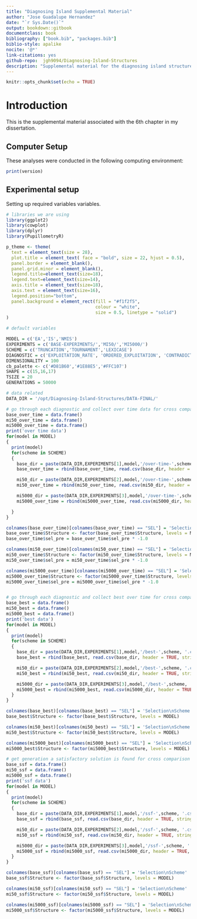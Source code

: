 ---
title: "Diagnosing Island Supplemental Material"
author: "Jose Guadalupe Hernandez"
date: "`r Sys.Date()`"
output: bookdown::gitbook
documentclass: book
bibliography: ["book.bib", "packages.bib"]
biblio-style: apalike
nocite: '@*'
link-citations: yes
github-repo:  jgh9094/Diagnosing-Island-Structures
description: "Supplemental material for the diagnosing island structures with diagnostics."
---

```{r idx-init, include=FALSE}
knitr::opts_chunk$set(echo = TRUE)
```

# Introduction

This is the supplemental material associated with the 6th chapter in my dissertation.

## Computer Setup

These analyses were conducted in the following computing environment:

```{r com-ver}
print(version)
```

## Experimental setup

Setting up required variables variables.

```{r data-setup}
# libraries we are using
library(ggplot2)
library(cowplot)
library(dplyr)
library(PupillometryR)

p_theme <- theme(
  text = element_text(size = 28),
  plot.title = element_text( face = "bold", size = 22, hjust = 0.5),
  panel.border = element_blank(),
  panel.grid.minor = element_blank(),
  legend.title=element_text(size=18),
  legend.text=element_text(size=14),
  axis.title = element_text(size=18),
  axis.text = element_text(size=16),
  legend.position="bottom",
  panel.background = element_rect(fill = "#f1f2f5",
                                  colour = "white",
                                  size = 0.5, linetype = "solid")
)

# default variables

MODEL = c('EA','IS','NMIS')
EXPERIMENTS = c('BASE-EXPERIMENTS/','MI50/','MI5000/')
SCHEME = c('TRUNCATION','TOURNAMENT','LEXICASE')
DIAGNOSTIC = c('EXPLOITATION_RATE', 'ORDERED_EXPLOITATION', 'CONTRADICTORY_OBJECTIVES', 'MULTIPATH_EXPLORATION')
DIMENSIONALITY = 100
cb_palette <- c('#D81B60','#1E88E5','#FFC107')
SHAPE = c(15,16,17)
TSIZE = 20
GENERATIONS = 50000

# data related
DATA_DIR = '/opt/Diagnosing-Island-Structures/DATA-FINAL/'

# go through each diagnostic and collect over time data for cross comparison (cc)
base_over_time = data.frame()
mi50_over_time = data.frame()
mi5000_over_time = data.frame()
print('over time data')
for(model in MODEL)
{
  print(model)
  for(scheme in SCHEME)
  {
    base_dir = paste(DATA_DIR,EXPERIMENTS[1],model,'/over-time-',scheme, '.csv', sep = "", collapse = NULL)
    base_over_time = rbind(base_over_time, read.csv(base_dir, header = TRUE, stringsAsFactors = FALSE))

    mi50_dir = paste(DATA_DIR,EXPERIMENTS[2],model,'/over-time-',scheme, '.csv', sep = "", collapse = NULL)
    mi50_over_time = rbind(mi50_over_time, read.csv(mi50_dir, header = TRUE, stringsAsFactors = FALSE))

    mi5000_dir = paste(DATA_DIR,EXPERIMENTS[3],model,'/over-time-',scheme, '.csv', sep = "", collapse = NULL)
    mi5000_over_time = rbind(mi5000_over_time, read.csv(mi5000_dir, header = TRUE, stringsAsFactors = FALSE))

  }
}

colnames(base_over_time)[colnames(base_over_time) == "SEL"] = 'Selection\nScheme'
base_over_time$Structure <- factor(base_over_time$Structure, levels = MODEL)
base_over_time$sel_pre = base_over_time$sel_pre * -1.0

colnames(mi50_over_time)[colnames(mi50_over_time) == "SEL"] = 'Selection\nScheme'
mi50_over_time$Structure <- factor(mi50_over_time$Structure, levels = MODEL)
mi50_over_time$sel_pre = mi50_over_time$sel_pre * -1.0

colnames(mi5000_over_time)[colnames(mi5000_over_time) == "SEL"] = 'Selection\nScheme'
mi5000_over_time$Structure <- factor(mi5000_over_time$Structure, levels = MODEL)
mi5000_over_time$sel_pre = mi5000_over_time$sel_pre * -1.0


# go through each diagnostic and collect best over time for cross comparison (cc)
base_best = data.frame()
mi50_best = data.frame()
mi5000_best = data.frame()
print('best data')
for(model in MODEL)
{
  print(model)
  for(scheme in SCHEME)
  {
    base_dir = paste(DATA_DIR,EXPERIMENTS[1],model,'/best-',scheme, '.csv', sep = "", collapse = NULL)
    base_best = rbind(base_best, read.csv(base_dir, header = TRUE, stringsAsFactors = FALSE))

    mi50_dir = paste(DATA_DIR,EXPERIMENTS[2],model,'/best-',scheme, '.csv', sep = "", collapse = NULL)
    mi50_best = rbind(mi50_best, read.csv(mi50_dir, header = TRUE, stringsAsFactors = FALSE))

    mi5000_dir = paste(DATA_DIR,EXPERIMENTS[3],model,'/best-',scheme, '.csv', sep = "", collapse = NULL)
    mi5000_best = rbind(mi5000_best, read.csv(mi5000_dir, header = TRUE, stringsAsFactors = FALSE))
  }
}

colnames(base_best)[colnames(base_best) == "SEL"] = 'Selection\nScheme'
base_best$Structure <- factor(base_best$Structure, levels = MODEL)

colnames(mi50_best)[colnames(mi50_best) == "SEL"] = 'Selection\nScheme'
mi50_best$Structure <- factor(mi50_best$Structure, levels = MODEL)

colnames(mi5000_best)[colnames(mi5000_best) == "SEL"] = 'Selection\nScheme'
mi5000_best$Structure <- factor(mi5000_best$Structure, levels = MODEL)

# get generation a satisfactory solution is found for cross comparison (cc)
base_ssf = data.frame()
mi50_ssf = data.frame()
mi5000_ssf = data.frame()
print('ssf data')
for(model in MODEL)
{
  print(model)
  for(scheme in SCHEME)
  {
    base_dir = paste(DATA_DIR,EXPERIMENTS[1],model,'/ssf-',scheme, '.csv', sep = "", collapse = NULL)
    base_ssf = rbind(base_ssf, read.csv(base_dir, header = TRUE, stringsAsFactors = FALSE))

    mi50_dir = paste(DATA_DIR,EXPERIMENTS[2],model,'/ssf-',scheme, '.csv', sep = "", collapse = NULL)
    mi50_ssf = rbind(mi50_ssf, read.csv(mi50_dir, header = TRUE, stringsAsFactors = FALSE))

    mi5000_dir = paste(DATA_DIR,EXPERIMENTS[3],model,'/ssf-',scheme, '.csv', sep = "", collapse = NULL)
    mi5000_ssf = rbind(mi5000_ssf, read.csv(mi5000_dir, header = TRUE, stringsAsFactors = FALSE))
  }
}

colnames(base_ssf)[colnames(base_ssf) == "SEL"] = 'Selection\nScheme'
base_ssf$Structure <- factor(base_ssf$Structure, levels = MODEL)

colnames(mi50_ssf)[colnames(mi50_ssf) == "SEL"] = 'Selection\nScheme'
mi50_ssf$Structure <- factor(mi50_ssf$Structure, levels = MODEL)

colnames(mi5000_ssf)[colnames(mi5000_ssf) == "SEL"] = 'Selection\nScheme'
mi5000_ssf$Structure <- factor(mi5000_ssf$Structure, levels = MODEL)
```